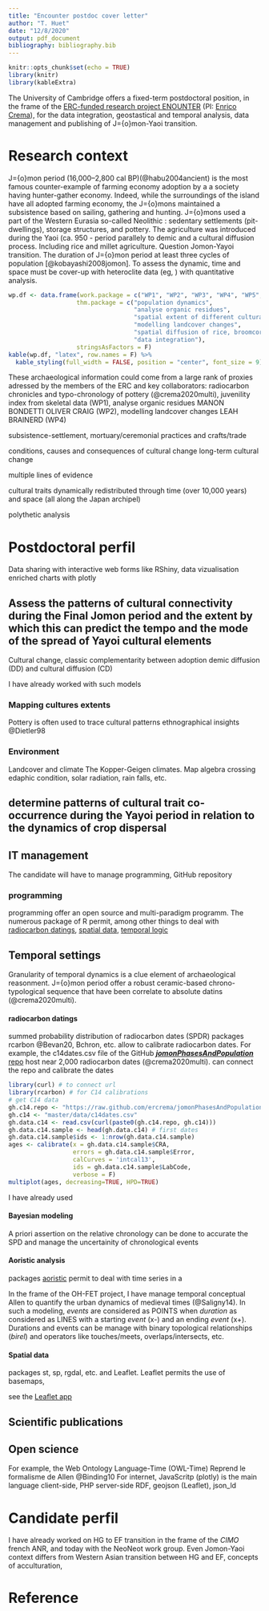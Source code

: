 ```yaml
---
title: "Encounter postdoc cover letter"
author: "T. Huet"
date: "12/8/2020"
output: pdf_document
bibliography: bibliography.bib
---
```


```r
knitr::opts_chunk$set(echo = TRUE)
library(knitr)
library(kableExtra)
```

The University of Cambridge offers a fixed-term postdoctoral position, in the frame of the [ERC-funded research project ENOUNTER](https://www.encounterproject.info/) (PI: [Enrico Crema](https://orcid.org/0000-0001-6727-5138)), for the data integration, geostastical and temporal analysis, data management and publishing of J\={o}mon-Yaoi transition.

# Research context

J\={o}mon period (16,000–2,800 cal BP)(@habu2004ancient) is the most famous counter-example of farming economy adoption by a a society having hunter-gather economy. Indeed, while the surroundings of the island have all adopted farming economy, the J\={o}mons maintained a subsistence based on sailing, gathering and hunting. J\={o}mons used a part of the Western Eurasia so-called Neolithic \emph{package}: sedentary settlements (pit-dwellings), storage structures, and pottery. The agriculture was introduced during the Yaoi (ca. 950 - period parallely to demic and a cultural diffusion process. Including rice and millet agriculture. Question Jomon-Yayoi transition. The duration of J\={o}mon period at least three cycles of population [@kobayashi2008jomon]. To assess the dynamic, time and space must be cover-up with heteroclite  data (eg,  ) with quantitative analysis.

```r
wp.df <- data.frame(work.package = c("WP1", "WP2", "WP3", "WP4", "WP5", "WP6"),
                   thm.package = c("population dynamics", 
                                   "analyse organic residues", 
                                   "spatial extent of different cultural traditions",
                                   "modelling landcover changes",
                                   "spatial diffusion of rice, broomcorn millet and foxtail millet",
                                   "data integration"),
                   stringsAsFactors = F)
kable(wp.df, "latex", row.names = F) %>%
  kable_styling(full_width = FALSE, position = "center", font_size = 9)
```

These archaeological information could come from a large rank of proxies adressed by the members of the ERC and key collaborators: radiocarbon chronicles and typo-chronology of pottery (@crema2020multi), juvenility index from skeletal data (WP1), analyse organic residues MANON BONDETTI OLIVER CRAIG (WP2), modelling landcover changes LEAH BRAINERD (WP4)

subsistence-settlement, mortuary/ceremonial practices and crafts/trade

conditions, causes and consequences of cultural change
long-term cultural change

multiple lines of evidence

cultural traits dynamically redistributed through time (over 10,000 years) and space (all along the Japan archipel)

polythetic analysis

# Postdoctoral perfil


Data sharing with interactive web forms like RShiny, data vizualisation enriched charts with plotly

## Assess the patterns of cultural connectivity during the Final Jomon period and the extent by which this can predict the tempo and the mode of the spread of Yayoi cultural elements

Cultural change, classic complementarity between adoption demic diffusion (DD) and cultural diffusion (CD)

I have already worked with such models 

### Mapping cultures extents

Pottery is often used to trace cultural patterns ethnographical insights @Dietler98 

### Environment

Landcover and climate The Kopper-Geigen climates. Map algebra crossing edaphic condition, solar radiation, rain falls, etc. 

## determine patterns of cultural trait co-occurrence during the Yayoi period in relation to the dynamics of crop dispersal

## IT management

The candidate will have to manage \textsf{R} programming, GitHub repository

### \textsf{R} programming

\textsf{R} programming offer an open source and multi-paradigm programm. The numerous package of R permit, among other things to deal with [radiocarbon datings](#c14), [spatial data](#spat), [temporal logic](#temporal)


## Temporal settings

Granularity of temporal dynamics is a clue element of archaeological reasonment. J\={o}mon period offer a robust ceramic-based chrono-typological sequence that have been correlate to absolute datins (@crema2020multi). 

#### radiocarbon datings {#c14}

summed probability distribution of radiocarbon dates (SPDR)
\textsf{R} packages rcarbon @Bevan20, Bchron, etc. allow to calibrate radiocarbon dates. For example, the c14dates.csv file of the GitHub [***jomonPhasesAndPopulation*** repo](https://github.com/ercrema/jomonPhasesAndPopulation) host near 2,000 radiocarbon dates (@crema2020multi). \textsf{R} can connect the repo and calibrate the dates

```r
library(curl) # to connect url
library(rcarbon) # for C14 calibrations
# get C14 data
gh.c14.repo <- "https://raw.github.com/ercrema/jomonPhasesAndPopulation/"
gh.c14 <- "master/data/c14dates.csv"
gh.data.c14 <- read.csv(curl(paste0(gh.c14.repo, gh.c14)))
gh.data.c14.sample <- head(gh.data.c14) # first dates
gh.data.c14.sample$ids <- 1:nrow(gh.data.c14.sample)
ages <- calibrate(x = gh.data.c14.sample$CRA,
                  errors = gh.data.c14.sample$Error,
                  calCurves = 'intcal13',
                  ids = gh.data.c14.sample$LabCode,
                  verbose = F)
multiplot(ages, decreasing=TRUE, HPD=TRUE)

```

I have already used

#### Bayesian modeling

A priori assertion on the relative chronology can be done to accurate the SPD and manage the uncertainity of chronological events


####  Aoristic analysis {#temporal}


\textsf{R} packages [aoristic](https://cran.r-project.org/web/packages/aoristic/index.html) permit to deal with time series in a 

In the frame of the OH-FET project, I have manage temporal conceptual Allen to quantify the urban dynamics of medieval times (@Saligny14). In such a modeling, *events* are considered as POINTS when *duration* as considered as LINES with a starting *event* (x-) and an ending *event* (x+). Durations and events can be manage with binary topological relationships (*birel*) and operators like touches/meets, overlaps/intersects, etc.




#### Spatial data {#spat}

\textsf{R} packages st, sp, rgdal, etc. and Leaflet. Leaflet permits the use of basemaps, 


see the [Leaflet app](https://zoometh.github.io/ecounter_postdoc/docs)


## Scientific publications

## Open science

For example, the Web Ontology Language-Time (OWL-Time) Reprend le formalisme de Allen @Binding10
For internet, JavaScritp (plotly) is the main language client-side, PHP server-side
RDF, geojson (Leaflet), json_ld

# Candidate perfil

I have already worked on HG to EF transition in the frame of the *CIMO* french ANR, and today with the NeoNeot work group. Even Jomon-Yaoi context differs from Western Asian transition between HG and EF, concepts of acculturation, 

# Reference



